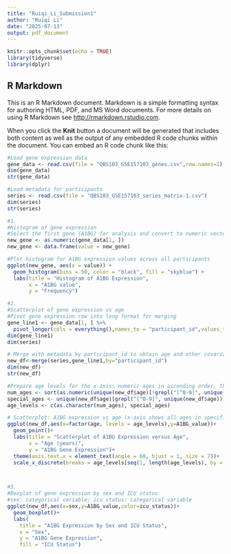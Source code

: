 ```yaml
---
title: "Ruiqi_Li_Submission1"
author: "Ruiqi Li"
date: "2025-07-13"
output: pdf_document
---
```


```r
knitr::opts_chunk$set(echo = TRUE)
library(tidyverse)
library(dplyr)
```

## R Markdown

This is an R Markdown document. Markdown is a simple formatting syntax for authoring HTML, PDF, and MS Word documents. For more details on using R Markdown see <http://rmarkdown.rstudio.com>.

When you click the **Knit** button a document will be generated that includes both content as well as the output of any embedded R code chunks within the document. You can embed an R code chunk like this:

```r
#Load gene expression data
gene_data <- read.csv(file = "QBS103_GSE157103_genes.csv",row.names=1)
dim(gene_data)
str(gene_data)

#Load metadata for participants
series <- read.csv(file = "QBS103_GSE157103_series_matrix-1.csv")
dim(series)
str(series)

#1.
#Histogram of gene expression
#Select the first gene (A1BG) for analysis and convert to numeric vector
new_gene <- as.numeric(gene_data[1, ])
new_gene <- data.frame(value = new_gene)

#Plot histogram for A1BG expression values across all participants
ggplot(new_gene, aes(x = value)) +
  geom_histogram(bins = 50, color = "black", fill = "skyblue") +
  labs(title = "Histogram of A1BG Expression",
       x = "A1BG value",
       y = "Frequency")

#2.
#Scatterplot of gene expression vs age
#Pivot gene expression row into long format for merging
gene_line1 <- gene_data[1, ] %>% 
  pivot_longer(cols = everything(),names_to = "participant_id",values_to = "A1BG_value")
dim(gene_line1)
dim(series)

# Merge with metadata by participant_id to obtain age and other covariates
new_df<-merge(series,gene_line1,by="participant_id")
dim(new_df)
str(new_df)

#Prepare age levels for the x-axis: numeric ages in ascending order, then special categories
num_ages <- sort(as.numeric(unique(new_df$age)[!grepl("[^0-9]", unique(new_df$age))]))
special_ages <- unique(new_df$age)[grepl("[^0-9]", unique(new_df$age))]
age_levels <- c(as.character(num_ages), special_ages)

# Scatterplot: A1BG expression vs age (x-axis shows all ages in specified order)
ggplot(new_df,aes(x=factor(age, levels = age_levels),y=A1BG_value))+
  geom_point()+
  labs(title = "Scatterplot of A1BG Expression versus Age",
       x = "Age (years)",
       y = "A1BG Gene Expression")+
  theme(axis.text.x = element_text(angle = 60, hjust = 1, size = 7))+
  scale_x_discrete(breaks = age_levels[seq(1, length(age_levels), by = 5)])



#3.
#Boxplot of gene expression by sex and ICU status
#sex: categorical variable; icu_status: categorical variable
ggplot(new_df,aes(x=sex,y=A1BG_value,color=icu_status))+
  geom_boxplot()+
  labs(
    title = "A1BG Expression by Sex and ICU Status",
    x = "Sex",
    y = "A1BG Gene Expression",
    fill = "ICU Status")

```
